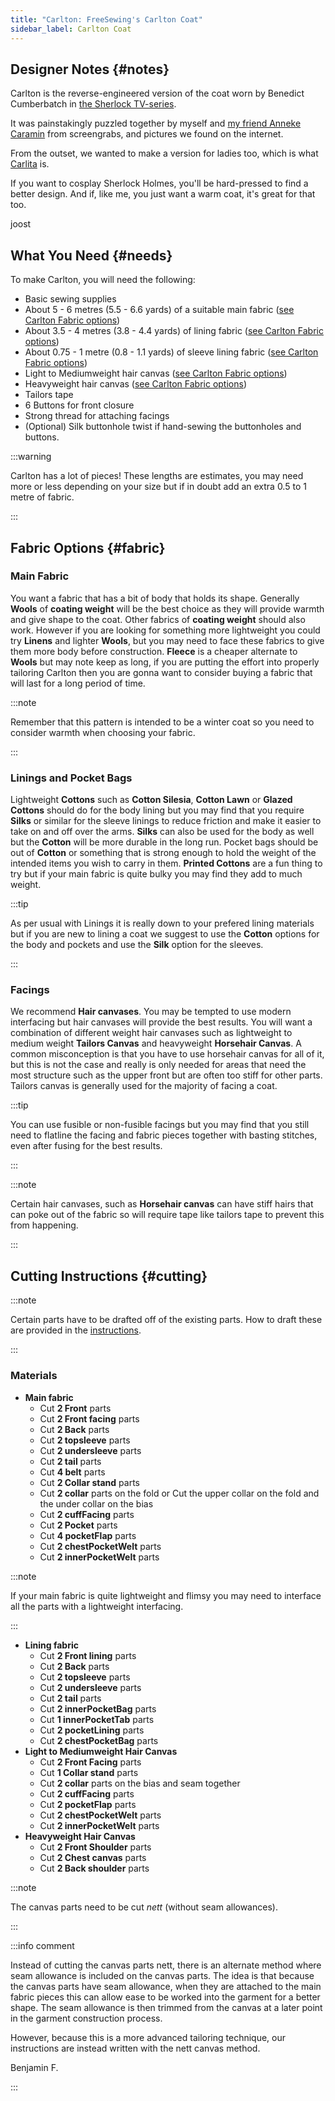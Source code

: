 ```yaml
---
title: "Carlton: FreeSewing's Carlton Coat"
sidebar_label: Carlton Coat
---
```


<DesignInfo design="carlton" />

## Designer Notes {#notes}

Carlton is the reverse-engineered version of the coat worn by Benedict
Cumberbatch in [the Sherlock
TV-series](<https://en.wikipedia.org/wiki/Sherlock_(TV_series)>).

It was painstakingly puzzled together by myself and [my friend Anneke
Caramin](https://www.instagram.com/annekecaramin/) from screengrabs, and
pictures we found on the internet.

From the outset, we wanted to make a version for ladies too, which is what
[Carlita](https://freesewing.org/designs/carlita) is.

If you want to cosplay Sherlock Holmes, you'll be hard-pressed to find a better
design.
And if, like me, you just want a warm coat, it's great for that too.

joost

## What You Need {#needs}

To make Carlton, you will need the following:

- Basic sewing supplies
- About 5 - 6 metres (5.5 - 6.6 yards) of a suitable main fabric ([see Carlton Fabric options](/docs/designs/carlton/fabric/))
- About 3.5 - 4 metres (3.8 - 4.4 yards) of lining fabric ([see Carlton Fabric options](/docs/designs/carlton/fabric/))
- About 0.75 - 1 metre (0.8 - 1.1 yards) of sleeve lining fabric ([see Carlton Fabric options](/docs/designs/carlton/fabric/))
- Light to Mediumweight hair canvas ([see Carlton Fabric options](/docs/designs/carlton/fabric/))
- Heavyweight hair canvas ([see Carlton Fabric options](/docs/designs/carlton/fabric/))
- Tailors tape
- 6 Buttons for front closure
- Strong thread for attaching facings
- (Optional) Silk buttonhole twist if hand-sewing the buttonholes and buttons.

:::warning

Carlton has a lot of pieces! These lengths are estimates, you may need more or less depending on your size but if in doubt add an extra 0.5 to 1 metre of fabric.

:::

## Fabric Options {#fabric}

### Main Fabric

You want a fabric that has a bit of body that holds its shape. Generally **Wools** of **coating weight** will be the best choice as they will provide warmth and give shape to the coat. Other fabrics of **coating weight** should also work. However if you are looking for something more lightweight you could try **Linens** and lighter **Wools**, but you may need to face these fabrics to give them more body before construction. **Fleece** is a cheaper alternate to **Wools** but may note keep as long, if you are putting the effort into properly tailoring Carlton then you are gonna want to consider buying a fabric that will last for a long period of time.

:::note

Remember that this pattern is intended to be a winter coat so you need to consider warmth when choosing your fabric.

:::

### Linings and Pocket Bags

Lightweight **Cottons** such as **Cotton Silesia**, **Cotton Lawn** or **Glazed Cottons** should do for the body lining but you may find that you require **Silks** or similar for the sleeve linings to reduce friction and make it easier to take on and off over the arms. **Silks** can also be used for the body as well but the **Cotton** will be more durable in the long run. Pocket bags should be out of **Cotton** or something that is strong enough to hold the weight of the intended items you wish to carry in them. **Printed Cottons** are a fun thing to try but if your main fabric is quite bulky you may find they add to much weight.

:::tip

As per usual with Linings it is really down to your prefered lining materials but if you are new to lining a coat we suggest to use the **Cotton** options for the body and pockets and use the **Silk** option for the sleeves.

:::

### Facings

We recommend **Hair canvases**. You may be tempted to use modern interfacing but hair canvases will provide the best results. You will want a combination of different weight hair canvases such as lightweight to medium weight **Tailors Canvas** and heavyweight **Horsehair Canvas**.
A common misconception is that you have to use horsehair canvas for all of it, but this is not the case and really is only needed for areas that need the most structure such as the upper front but are often too stiff for other parts. Tailors canvas is generally used for the majority of facing a coat.

:::tip

You can use fusible or non-fusible facings but you may find that you still need to flatline the facing and fabric pieces together with basting stitches, even after fusing for the best results.

:::

:::note

Certain hair canvases, such as **Horsehair canvas** can have stiff hairs that can poke out of the fabric so will require tape like tailors tape to prevent this from happening.

:::

## Cutting Instructions {#cutting}

:::note

Certain parts have to be drafted off of the existing parts. How to draft these are provided in the [instructions](/docs/designs/carlton/instructions).

:::

### Materials

- **Main fabric**
  - Cut **2 Front** parts
  - Cut **2 Front facing** parts
  - Cut **2 Back** parts
  - Cut **2 topsleeve** parts
  - Cut **2 undersleeve** parts
  - Cut **2 tail** parts
  - Cut **4 belt** parts
  - Cut **2 Collar stand** parts
  - Cut **2 collar** parts on the fold or Cut the upper collar on the fold and the under collar on the bias
  - Cut **2 cuffFacing** parts
  - Cut **2 Pocket** parts
  - Cut **4 pocketFlap** parts
  - Cut **2 chestPocketWelt** parts
  - Cut **2 innerPocketWelt** parts

:::note

If your main fabric is quite lightweight and flimsy you may need to interface all the parts with a lightweight interfacing.

:::

- **Lining fabric**
  - Cut **2 Front lining** parts
  - Cut **2 Back** parts
  - Cut **2 topsleeve** parts
  - Cut **2 undersleeve** parts
  - Cut **2 tail** parts
  - Cut **2 innerPocketBag** parts
  - Cut **1 innerPocketTab** parts
  - Cut **2 pocketLining** parts
  - Cut **2 chestPocketBag** parts
- **Light to Mediumweight Hair Canvas**
  - Cut **2 Front Facing** parts
  - Cut **1 Collar stand** parts
  - Cut **2 collar** parts on the bias and seam together
  - Cut **2 cuffFacing** parts
  - Cut **2 pocketFlap** parts
  - Cut **2 chestPocketWelt** parts
  - Cut **2 innerPocketWelt** parts
- **Heavyweight Hair Canvas**
  - Cut **2 Front Shoulder** parts
  - Cut **2 Chest canvas** parts
  - Cut **2 Back shoulder** parts

:::note

The canvas parts need to be cut _nett_ (without seam allowances).

:::

:::info comment

Instead of cutting the canvas parts nett, there is an alternate
method where seam allowance is included on the canvas parts.
The idea is that because the canvas parts have seam allowance,
when they are attached to the main fabric pieces this can allow
ease to be worked into the garment for a better shape.
The seam allowance is then trimmed from the canvas at a later point
in the garment construction process.

However, because this is a more advanced tailoring technique,
our instructions are instead written with the nett canvas method.

Benjamin F.

:::

